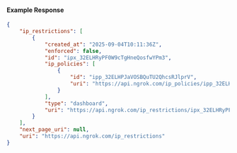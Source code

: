 #### Example Response

```json
{
	"ip_restrictions": [
		{
			"created_at": "2025-09-04T10:11:36Z",
			"enforced": false,
			"id": "ipx_32ELHRyPF0W9cTgHneQosfwYPm3",
			"ip_policies": [
				{
					"id": "ipp_32ELHPJaVOSBQuTU2QhcsRJlprV",
					"uri": "https://api.ngrok.com/ip_policies/ipp_32ELHPJaVOSBQuTU2QhcsRJlprV"
				}
			],
			"type": "dashboard",
			"uri": "https://api.ngrok.com/ip_restrictions/ipx_32ELHRyPF0W9cTgHneQosfwYPm3"
		}
	],
	"next_page_uri": null,
	"uri": "https://api.ngrok.com/ip_restrictions"
}
```
